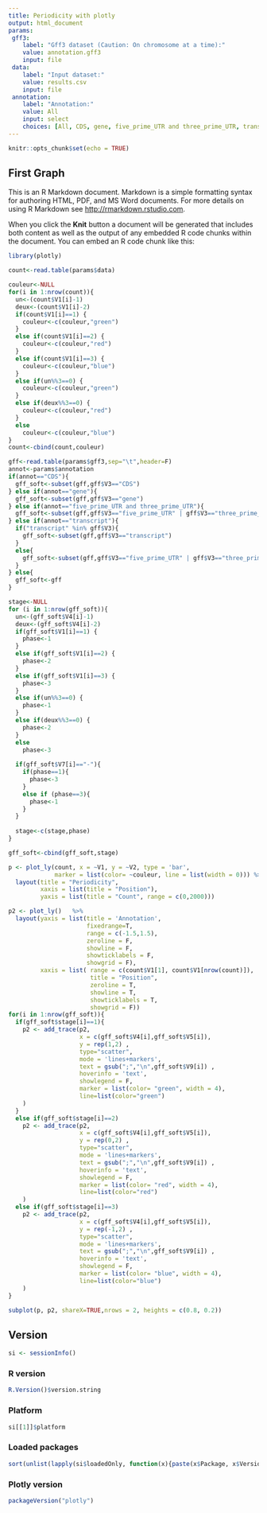 ```yaml
---
title: Periodicity with plotly
output: html_document
params:
 gff3:
    label: "Gff3 dataset (Caution: On chromosome at a time):"
    value: annotation.gff3
    input: file
 data:
    label: "Input dataset:"
    value: results.csv
    input: file
 annotation:
    label: "Annotation:"
    value: All
    input: select
    choices: [All, CDS, gene, five_prime_UTR and three_prime_UTR, transcript]
---
```


```r
knitr::opts_chunk$set(echo = TRUE)
```

## First Graph

This is an R Markdown document. Markdown is a simple formatting syntax for authoring HTML, PDF, and MS Word documents. For more details on using R Markdown see <http://rmarkdown.rstudio.com>.

When you click the **Knit** button a document will be generated that includes both content as well as the output of any embedded R code chunks within the document. You can embed an R code chunk like this:
```r
library(plotly)
```

```r

count<-read.table(params$data)

couleur<-NULL
for(i in 1:nrow(count)){
  un<-(count$V1[i]-1)
  deux<-(count$V1[i]-2)
  if(count$V1[i]==1) {
    couleur<-c(couleur,"green")
  } 
  else if(count$V1[i]==2) {
    couleur<-c(couleur,"red")
  } 
  else if(count$V1[i]==3) {
    couleur<-c(couleur,"blue")
  }
  else if(un%%3==0) {
    couleur<-c(couleur,"green")
  }
  else if(deux%%3==0) {
    couleur<-c(couleur,"red")
  } 
  else
    couleur<-c(couleur,"blue")
}
count<-cbind(count,couleur)

gff<-read.table(params$gff3,sep="\t",header=F)
annot<-params$annotation
if(annot=="CDS"){
  gff_soft<-subset(gff,gff$V3=="CDS")
} else if(annot=="gene"){
  gff_soft<-subset(gff,gff$V3=="gene")
} else if(annot=="five_prime_UTR and three_prime_UTR"){
  gff_soft<-subset(gff,gff$V3=="five_prime_UTR" | gff$V3=="three_prime_UTR")
} else if(annot=="transcript"){
  if("transcript" %in% gff$V3){
    gff_soft<-subset(gff,gff$V3=="transcript")
  }
  else{
    gff_soft<-subset(gff,gff$V3=="five_prime_UTR" | gff$V3=="three_prime_UTR" | gff$V3=="CDS")
  }
} else{
  gff_soft<-gff
}

stage<-NULL
for (i in 1:nrow(gff_soft)){
  un<-(gff_soft$V4[i]-1)
  deux<-(gff_soft$V4[i]-2)
  if(gff_soft$V1[i]==1) {
    phase<-1
  } 
  else if(gff_soft$V1[i]==2) {
    phase<-2
  } 
  else if(gff_soft$V1[i]==3) {
    phase<-3
  }
  else if(un%%3==0) {
    phase<-1
  }
  else if(deux%%3==0) {
    phase<-2
  } 
  else
    phase<-3
  
  if(gff_soft$V7[i]=="-"){
    if(phase==1){
      phase<-3
    }
    else if (phase==3){
      phase<-1
    }
  }
  
  stage<-c(stage,phase)
}

gff_soft<-cbind(gff_soft,stage)

p <- plot_ly(count, x = ~V1, y = ~V2, type = 'bar', 
             marker = list(color= ~couleur, line = list(width = 0))) %>%
  layout(title = "Periodicity",
         xaxis = list(title = "Position"),
         yaxis = list(title = "Count", range = c(0,2000)))

p2 <- plot_ly()   %>%
  layout(yaxis = list(title = 'Annotation', 
                      fixedrange=T,
                      range = c(-1.5,1.5),
                      zeroline = F,
                      showline = F,
                      showticklabels = F,
                      showgrid = F),
         xaxis = list( range = c(count$V1[1], count$V1[nrow(count)]),
                       title = "Position",
                       zeroline = T,
                       showline = T,
                       showticklabels = T,
                       showgrid = F)) 
for(i in 1:nrow(gff_soft)){
  if(gff_soft$stage[i]==1){
    p2 <- add_trace(p2, 
                    x = c(gff_soft$V4[i],gff_soft$V5[i]),
                    y = rep(1,2) ,
                    type="scatter",
                    mode = 'lines+markers',
                    text = gsub(";","\n",gff_soft$V9[i]) ,
                    hoverinfo = 'text',
                    showlegend = F,
                    marker = list(color= "green", width = 4),
                    line=list(color="green")
    )
  }
  else if(gff_soft$stage[i]==2) 
    p2 <- add_trace(p2, 
                    x = c(gff_soft$V4[i],gff_soft$V5[i]),
                    y = rep(0,2) ,
                    type="scatter",
                    mode = 'lines+markers',
                    text = gsub(";","\n",gff_soft$V9[i]) ,
                    hoverinfo = 'text',
                    showlegend = F,
                    marker = list(color= "red", width = 4),
                    line=list(color="red")
    )
  else if(gff_soft$stage[i]==3) 
    p2 <- add_trace(p2, 
                    x = c(gff_soft$V4[i],gff_soft$V5[i]),
                    y = rep(-1,2) ,
                    type="scatter",
                    mode = 'lines+markers',
                    text = gsub(";","\n",gff_soft$V9[i]) ,
                    hoverinfo = 'text',
                    showlegend = F,
                    marker = list(color= "blue", width = 4),
                    line=list(color="blue")
    )
}

subplot(p, p2, shareX=TRUE,nrows = 2, heights = c(0.8, 0.2))
```

## Version 
```r
si <- sessionInfo()
```
### R version  
```r
R.Version()$version.string
```
### Platform
```r
si[[1]]$platform
```
### Loaded packages

```r
sort(unlist(lapply(si$loadedOnly, function(x){paste(x$Package, x$Version)})))
```

### Plotly version
```r
packageVersion("plotly")
```
